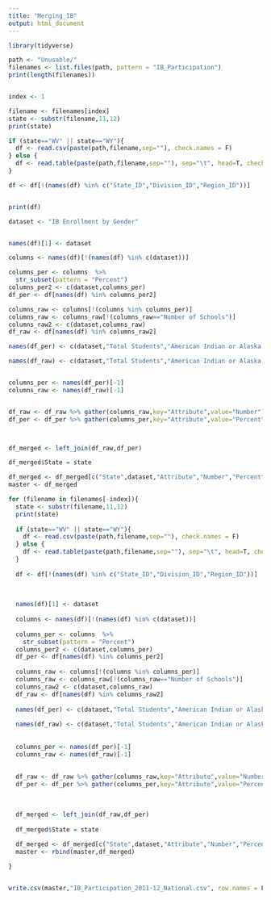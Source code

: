 ---
title: "Merging_IB"
output: html_document
---

```{r}
library(tidyverse)

path <- "Unusable/"
filenames <- list.files(path, pattern = "IB_Participation")
print(length(filenames))


index <- 1

filename <- filenames[index]
state <- substr(filename,11,12)
print(state)

if (state=="WV" || state=="WY"){
  df <- read.csv(paste(path,filename,sep=""), check.names = F)
} else {
  df <- read.table(paste(path,filename,sep=""), sep="\t", head=T, check.names = F)
}

df <- df[!(names(df) %in% c("State_ID","Division_ID","Region_ID"))]


print(df)

dataset <- "IB Enrollment by Gender"


names(df)[1] <- dataset

columns <- names(df)[!(names(df) %in% c(dataset))]

columns_per <- columns  %>% 
  str_subset(pattern = "Percent")
columns_per2 <- c(dataset,columns_per)
df_per <- df[names(df) %in% columns_per2]

columns_raw <- columns[!(columns %in% columns_per)]
columns_raw <- columns_raw[!(columns_raw=="Number of Schools")]
columns_raw2 <- c(dataset,columns_raw)
df_raw <- df[names(df) %in% columns_raw2]

names(df_per) <- c(dataset,"Total Students","American Indian or Alaska Native","Asians","Hispanic or Latino of any race","Black or African American","White","Native Hawaiian or Other Pacific Islander","Two or more races","Students With Disabilities Served Under IDEA","English Language Learners")

names(df_raw) <- c(dataset,"Total Students","American Indian or Alaska Native","Asians","Hispanic or Latino of any race","Black or African American","White","Native Hawaiian or Other Pacific Islander","Two or more races","Students With Disabilities Served Under IDEA","English Language Learners")


columns_per <- names(df_per)[-1]
columns_raw <- names(df_raw)[-1]


df_raw <- df_raw %>% gather(columns_raw,key="Attribute",value="Number")
df_per <- df_per %>% gather(columns_per,key="Attribute",value="Percent")



df_merged <- left_join(df_raw,df_per)

df_merged$State = state

df_merged <- df_merged[c("State",dataset,"Attribute","Number","Percent")]
master <- df_merged

for (filename in filenames[-index]){
  state <- substr(filename,11,12)
  print(state)
  
  if (state=="WV" || state=="WY"){
    df <- read.csv(paste(path,filename,sep=""), check.names = F)
  } else {
    df <- read.table(paste(path,filename,sep=""), sep="\t", head=T, check.names = F)
  }
  
  df <- df[!(names(df) %in% c("State_ID","Division_ID","Region_ID"))]
  
  
  
  names(df)[1] <- dataset
  
  columns <- names(df)[!(names(df) %in% c(dataset))]
  
  columns_per <- columns  %>% 
    str_subset(pattern = "Percent")
  columns_per2 <- c(dataset,columns_per)
  df_per <- df[names(df) %in% columns_per2]
  
  columns_raw <- columns[!(columns %in% columns_per)]
  columns_raw <- columns_raw[!(columns_raw=="Number of Schools")]
  columns_raw2 <- c(dataset,columns_raw)
  df_raw <- df[names(df) %in% columns_raw2]
  
  names(df_per) <- c(dataset,"Total Students","American Indian or Alaska Native","Asians","Hispanic or Latino of any race","Black or African American","White","Native Hawaiian or Other Pacific Islander","Two or more races","Students With Disabilities Served Under IDEA","English Language Learners")
  
  names(df_raw) <- c(dataset,"Total Students","American Indian or Alaska Native","Asians","Hispanic or Latino of any race","Black or African American","White","Native Hawaiian or Other Pacific Islander","Two or more races","Students With Disabilities Served Under IDEA","English Language Learners")
  
  
  columns_per <- names(df_per)[-1]
  columns_raw <- names(df_raw)[-1]
  
  
  df_raw <- df_raw %>% gather(columns_raw,key="Attribute",value="Number")
  df_per <- df_per %>% gather(columns_per,key="Attribute",value="Percent")
  
  
  
  df_merged <- left_join(df_raw,df_per)
  
  df_merged$State = state
  
  df_merged <- df_merged[c("State",dataset,"Attribute","Number","Percent")]
  master <- rbind(master,df_merged)

}


write.csv(master,"IB_Participation_2011-12_National.csv", row.names = F)


```
